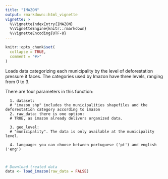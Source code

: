 ```yaml
---
title: "IMAZON"
output: rmarkdown::html_vignette
vignette: >
  %\VignetteIndexEntry{IMAZON}
  %\VignetteEngine{knitr::rmarkdown}
  %\VignetteEncoding{UTF-8}
---
```


```r
knitr::opts_chunk$set(
  collapse = TRUE,
  comment = "#>"
)
```

Loads data categorizing each municipality by the level of deforestation pressure it faces. The categories used by Imazon have three levels, ranging from 0 to 3.

There are four parameters in this function:

```
  1. dataset:
  # "imazon_shp" includes the municipalities shapefiles and the deforestation category according to imazon
  2. raw_data: there is one option:
  # TRUE, as imazon already delivers organized data.
  
  3. geo_level:
  # "municipality". The data is only available at the municipality level.
  
  4. language: you can choose between portuguese ('pt') and english ('eng')
  
  
```

```r
# Download treated data
data <- load_imazon(raw_data = FALSE)
```
